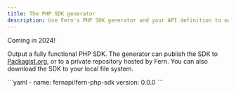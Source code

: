 ```yaml
---
title: The PHP SDK generator
description: Use Fern's PHP SDK generator and your API definition to output a fully functional PHP SDK to your local file system, to a private repository, or to Packagist.
---
```


<Callout intent="tip">
Coming in 2024!
</Callout>

<br />

Output a fully functional PHP SDK. The generator can publish the SDK to [Packagist.org](https://Packagist.org), or to a private repository hosted by Fern. You can also download the SDK to your local file system.

<CodeBlock title="generators.yml">
```yaml
- name: fernapi/fern-php-sdk
  version: 0.0.0
```
</CodeBlock>